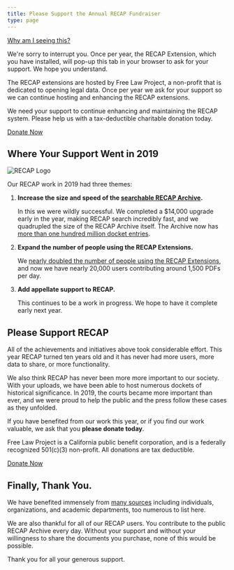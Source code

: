 ```yaml
---
title: Please Support the Annual RECAP Fundraiser
type: page
---
```


<p>
  <a data-toggle="collapse" href="#collapse" role="button" aria-expanded="false" aria-controls="collapseExample">
    Why am I seeing this? <i className="fa fa-angle-double-down"></i>
  </a>
</p>
<div className="collapse" id="collapse">
  <p className="well">
    We're sorry to interrupt you. Once per year, the RECAP Extension, which you have installed, will pop-up this tab in your browser to ask for your support. We hope you understand.
  </p>
</div>


<div className="row">
    <div className="col-xs-12 col-sm-8 col-md-9">
        <p className="lead">The RECAP extensions are hosted by Free Law Project, a non-profit that is dedicated to opening legal data. Once per year we ask for your support so we can continue hosting and enhancing the RECAP extensions.
        </p>
        <p className="lead">We need your support to continue enhancing and maintaining the RECAP system. Please help us with a tax-deductible charitable donation today.
        </p>
    </div>
    <div className="col-xs-12 col-sm-4 col-md-3">
        <span className="pull-right"><a href="https://www.courtlistener.com/donate/?referrer=2019-big-button-recap" className="btn btn-lg btn-danger">Donate Now</a></span>
    </div>
</div>



## Where Your Support Went in 2019

<div className="right-image">
    <img src="/images/recap_r-150x150.png"
         alt="RECAP Logo"
          className="img-responsive"/>
</div>

Our RECAP work in 2019 had three themes:
 
1. **Increase the size and speed of the [searchable RECAP Archive][ra].** 

    In this we were wildly successful. We completed a $14,000 upgrade early in the year, making RECAP search incredibly fast, and we quadrupled the size of the RECAP Archive itself. The Archive now has [more than one hundred million docket entries][100M].

1. **Expand the number of people using the RECAP Extensions.**

    We [nearly doubled the number of people using the RECAP Extensions][20k], and now we have nearly 20,000 users contributing around 1,500 PDFs per day.

1. **Add appellate support to RECAP.**

    This continues to be a work in progress. We hope to have it complete early next year.


[ra]: https://www.courtlistener.com/recap/
[100M]: https://twitter.com/FreeLawProject/status/1166489912570368000
[20k]: https://twitter.com/FreeLawProject/status/1182719863472541696


## Please Support RECAP

All of the achievements and initiatives above took considerable effort. This year RECAP turned ten years old and it has never had more users, more data to share, or more functionality.

We also think RECAP has never been more more important to our society. With your uploads, we have been able to host numerous dockets of historical significance. In 2019, the courts became more important than ever, and we were proud to help the public and the press follow these cases as they unfolded. 

If you have benefited from our work this year, or if you find our work valuable, we ask that you **please donate today**. 

Free Law Project is a California public benefit corporation, and is a federally recognized 501(c)(3) non-profit. All donations are tax deductible.

<p><a href="https://www.courtlistener.com/donate/?referrer=2019-big-button-recap-2" className="btn btn-lg btn-danger">Donate Now</a></p>


## Finally, Thank You.

We have benefited immensely from [many sources][thanks] including individuals, organizations, and academic departments, too numerous to list here. 

We are also thankful for all of our RECAP users. You contribute to the public RECAP Archive every day. Without your support and without your willingness to share the documents you purchase, none of this would be possible.

Thank you for all your generous support.

[thanks]: /thanks/
